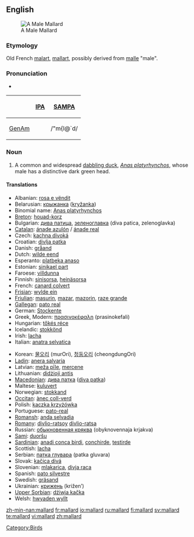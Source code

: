 {{wikipedia}}
==English==
[[Image:Mallard_Branford_CT.jpg|thumb|right|A Male Mallard]]

===Etymology===
Old French [[malart]], [[mallart]], possibly derived from [[malle]] "male".

===Pronunciation===
*{{audio|En-us-mallard.ogg|audio (US)}}
{| border=1 cellpadding=5
! !! [[w:IPA|IPA]] !! [[w:SAMPA|SAMPA]]
|-
! [[GenAm]]
| {{IPAchar|/ˈmælɚd/}} || /"m{l@`d/
|}

===Noun===
{{en-noun}}

# A common and widespread [[dabbling duck]], ''[[Anas platyrhynchos]]'', whose male has a distinctive dark green head.

====Translations====
{{trans-top}}
*Albanian: [[rosa e vëndit]]
*Belarusian: [[крыжанка]] ([[kryžanka]])
*Binomial name: [[Anas platyrhynchos]]
*[[Breton]]: [[houad-korz]]
*Bulgarian: [[дива патица]], [[зеленоглавка]] (diva patica, zelenoglavka)
*[[Catalan]]: [[ánade azulón]] / [[ánade real]]
*Czech: [[kachna divoká]]
*Croatian: [[divlja patka]]
*Danish: [[gråand]]
*Dutch: [[wilde eend]] {{f}}
*Esperanto: [[platbeka anaso]]
*Estonian: [[sinikael part]]
*Faroese: [[villdunna]]
*Finnish: [[sinisorsa]], [[heinäsorsa]]
*French: [[canard colvert]] {{m}}
*[[Frisian]]: [[wylde ein]]
*[[Friulian]]: [[masurin]], [[mazar]], [[mazorin]], [[raze grande]]
*[[Gallegan]]: [[pato real]]
*German: [[Stockente]] {{f}}
*Greek, Modern: [[πρασινοκέφαλη]] (prasinokefali)
*Hungarian: [[tőkés réce]]
*Icelandic: [[stokkönd]]
*Irish: [[lacha]]
*Italian: [[anatra selvatica]] {{f}}
{{trans-mid}}
*Korean: [[물오리]] (murOri), [[청둥오리]] (cheongdungOri)
*[[Ladin]]: [[anera salvaria]]
*Latvian: [[meža pīle]], [[mercene]]
*Lithuanian: [[didżioji antis]]
*[[Macedonian]]: [[дива патка]] ([[diva patka]])
*Maltese: [[kuluvert]]
*Norwegian: [[stokkand]]
*[[Occitan]]: [[ànec coll-verd]]
*Polish: [[kaczka krzyżówka]]
*Portuguese: [[pato-real]] {{m}}
*[[Romansh]]: [[anda selvadia]]
*[[Romany]]: [[divlio-ratsoy]] {{m}} [[divlio-ratsa]] {{f}}
*Russian: [[обыкновенная кряква]] (obyknovennaja krjakva)
*[[Sami]]: [[duoršu]]
*[[Sardinian]]: [[anadi conca birdi]], [[conchirde]], [[testirde]]
*Scottish: [[lacha]]
*Serbian: [[патка глувара]] (patka gluvara)
*Slovak: [[kačica divá]]
*Slovenian: [[mlakarica]], [[divja raca]]
*Spanish: [[pato silvestre]] {{m}}
*Swedish: [[gräsand]] {{c}}
*Ukrainian: [[крижень]] (križen’)
*[[Upper Sorbian]]: [[dźiwja kačka]]
*Welsh: [[hwyaden wyllt]]
{{trans-bottom}}

[[Category:Birds]]

[[zh-min-nan:mallard]]
[[fr:mallard]]
[[io:mallard]]
[[ru:mallard]]
[[fi:mallard]]
[[sv:mallard]]
[[te:mallard]]
[[vi:mallard]]
[[zh:mallard]]